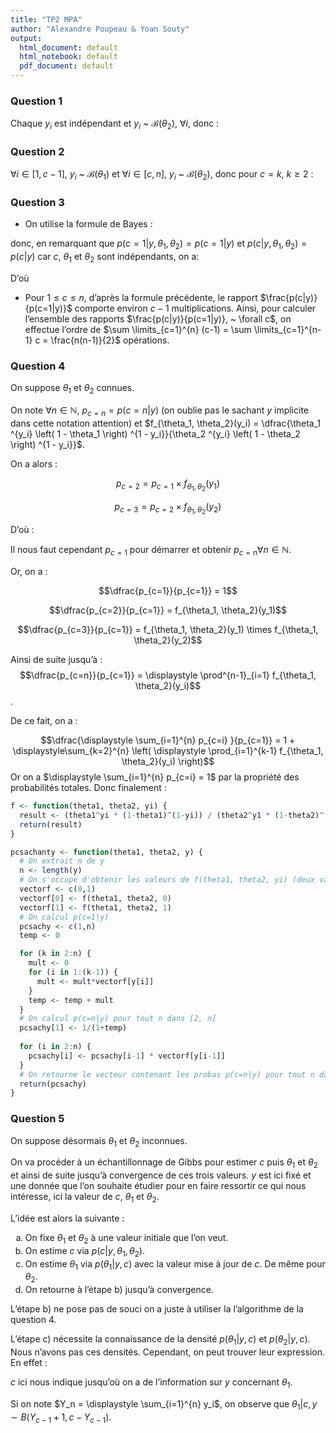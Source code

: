 ```yaml
---
title: "TP2 MPA"
author: "Alexandre Poupeau & Yoan Souty"
output:
  html_document: default
  html_notebook: default
  pdf_document: default
---
```


### Question 1
Chaque $y_i$ est indépendant et $y_i$ ~ $\mathcal{B} (\theta_2), ~ \forall i$, donc :
\begin{eqnarray*}
p \left( y | c=1, \theta_1, \theta_2 \right) & = & \prod \limits_{i=1}^{n} p(y_i |c = 1, \theta_1, \theta_2) \\
& =& \prod \limits _{i=1}^{n} \theta_2 ^{y_i} \left( 1 - \theta_2 \right) ^{1 - y_i} \\
&=& \theta_2^{\sum \limits_{i=1}^{n} y_i} (1-\theta_2)^{n - \sum \limits_{i=1}^{n} y_i}
\end{eqnarray*}



### Question 2
$\forall i \in [1, c-1], ~ y_i$ ~ $\mathcal{B} (\theta_1)$ et $\forall i \in [c, n], ~ y_i$ ~ $\mathcal{B} (\theta_2)$, donc pour $c=k, ~ k \geq 2$ :
\begin{eqnarray*}
p \left( y | c, \theta_1, \theta_2 \right) & = & \prod \limits_{i=1}^{c-1} p(y_i |c , \theta_1, \theta_2) \prod \limits _{i=c}^{n} p(y_i |c , \theta_1, \theta_2) \\
& =& \prod \limits_{i=1}^{c-1} \theta_1 ^{y_i} \left( 1 - \theta_1 \right) ^{1 - y_i} \prod \limits _{i=c}^{n} \theta_2 ^{y_i} \left( 1 - \theta_2 \right) ^{1 - y_i} \\
&=&  \theta_1^{\sum \limits_{i=1}^{c-1} y_i} (1-\theta_1)^{c-1 - \sum \limits_{i=1}^{c-1} y_i}  \theta_2^{\sum \limits_{i=c}^{n} y_i} (1-\theta_2)^{n-c+1 - \sum \limits_{i=c}^{n} y_i}
\end{eqnarray*}

### Question 3

* On utilise la formule de Bayes :

\begin{eqnarray*}
p(y | c= 1, \theta_1 , \theta_2) &=& \frac{p(c=1 | y, \theta_1, \theta_2) p(y, \theta_1, \theta_2)}{p(c=1, \theta_1, \theta_2)} \\
&\text{et}& \\
p(y | c, \theta_1 , \theta_2) &=& \frac{p(c | y, \theta_1, \theta_2) p(y, \theta_1, \theta_2)}{p(c,  \theta_1, \theta_2)}
\end{eqnarray*}
donc, en remarquant que $p(c=1 | y, \theta_1, \theta_2) = p(c=1 | y)$ et $p(c | y, \theta_1, \theta_2) = p(c | y)$ car $c$, $\theta_1$ et $\theta_2$ sont indépendants, on a:

\begin{eqnarray*}
\frac{p(y | c, \theta_1 , \theta_2)}{p(y | c=1, \theta_1 , \theta_2)} &=& \frac{p(c|y)p(y, \theta_1, \theta_2)}{p(c, \theta_1, \theta_2)} \times \frac{p(c=1, \theta_1, \theta_2)}{p(c=1|y)p(y, \theta_1, \theta_2)} \\
&=& \frac{p(c|y)}{\frac{1}{n}} \times \frac{\frac{1}{n}}{p(c=1|y)} = \frac{p(c|y)}{p(c=1|y)}.
\end{eqnarray*}

D'où 
\begin{eqnarray*}
\frac{p(c|y)}{p(c=1|y)} &=& \frac{\prod \limits_{i=1}^{c-1} \theta_1 ^{y_i} \left( 1 - \theta_1 \right) ^{1 - y_i} \prod \limits _{i=c}^{n} \theta_2 ^{y_i} \left( 1 - \theta_2 \right) ^{1 - y_i}}{\prod \limits _{i=1}^{n} \theta_2 ^{y_i} \left( 1 - \theta_2 \right) ^{1 - y_i}} = \prod \limits_{i=1}^{c-1} \frac{\theta_1 ^{y_i} \left( 1 - \theta_1 \right) ^{1 - y_i}}{\theta_2 ^{y_i} \left( 1 - \theta_2 \right) ^{1 - y_i}}
\end{eqnarray*}



* Pour $1 \leq c \leq n$, d'après la formule précédente, le rapport $\frac{p(c|y)}{p(c=1|y)}$ comporte environ $c-1$ multiplications. Ainsi, pour calculer l'ensemble des rapports $\frac{p(c|y)}{p(c=1|y)}, ~ \forall c$, on effectue l'ordre de $\sum \limits_{c=1}^{n} (c-1) = \sum \limits_{c=1}^{n-1} c = \frac{n(n-1)}{2}$ opérations.

### Question 4

On suppose $\theta_1$ et $\theta_2$ connues.

On note $\forall n \in \mathbb{N}$, $p_{c=n} = p(c=n|y)$ (on oublie pas le sachant $y$ implicite dans cette notation attention) et $f_{\theta_1, \theta_2}(y_i) = \dfrac{\theta_1 ^{y_i} \left( 1 - \theta_1 \right) ^{1 - y_i}}{\theta_2 ^{y_i} \left( 1 - \theta_2 \right) ^{1 - y_i}}$.

On a alors :

$$p_{c=2} = p_{c=1} \times f_{\theta_1, \theta_2}(y_1)$$

$$p_{c=3} = p_{c=2} \times f_{\theta_1, \theta_2}(y_2)$$

D'où :

\begin{equation}
p_{c=n+1} = p_{c=n} \times f_{\theta_1, \theta_2}(y_n)
\end{equation}

Il nous faut cependant $p_{c=1}$ pour démarrer et obtenir $p_{c=n} \forall n \in \mathbb{N}$.

Or, on a :

$$\dfrac{p_{c=1}}{p_{c=1}} = 1$$

$$\dfrac{p_{c=2}}{p_{c=1}} = f_{\theta_1, \theta_2}(y_1)$$

$$\dfrac{p_{c=3}}{p_{c=1}} = f_{\theta_1, \theta_2}(y_1) \times f_{\theta_1, \theta_2}(y_2)$$

Ainsi de suite jusqu'à : $$\dfrac{p_{c=n}}{p_{c=1}} = \displaystyle \prod^{n-1}_{i=1} f_{\theta_1, \theta_2}(y_i)$$.

De ce fait, on a :

$$\dfrac{\displaystyle \sum_{i=1}^{n} p_{c=i} }{p_{c=1}} = 1 + \displaystyle\sum_{k=2}^{n}  \left( \displaystyle \prod_{i=1}^{k-1} f_{\theta_1, \theta_2}(y_i)  \right)$$
Or on a $\displaystyle \sum_{i=1}^{n} p_{c=i} = 1$ par la propriété des probabilités totales. Donc finalement :


\begin{equation}
p_{c=1} = \dfrac{1}{1 + \displaystyle\sum_{k=2}^{n}  \left( \displaystyle \prod_{i=1}^{k-1} f_{\theta_1, \theta_2}(y_i)  \right)}
\end{equation}


```r

f <- function(theta1, theta2, yi) {
  result <- (theta1^yi * (1-theta1)^(1-yi)) / (theta2^y1 * (1-theta2)^(1-yi))
  return(result)
}

pcsachanty <- function(theta1, theta2, y) {
  # On extrait n de y
  n <- length(y)
  # On s'occupe d'obtenir les valeurs de f(theta1, theta2, yi) (deux valeurs différentes lorsque yi = 0 ou yi =1) pour optimiser les   calculs suivants
  vectorf <- c(0,1)
  vectorf[0] <- f(theta1, theta2, 0)
  vectorf[1] <- f(theta1, theta2, 1)
  # On calcul p(c=1|y)
  pcsachy <- c(1,n)
  temp <- 0

  for (k in 2:n) {
    mult <- 0
    for (i in 1:(k-1)) {
      mult <- mult*vectorf[y[i]]
    }
    temp <- temp + mult
  }
  # On calcul p(c=n|y) pour tout n dans [2, n]
  pcsachy[1] <- 1/(1+temp)
  
  for (i in 2:n) {
    pcsachy[i] <- pcsachy[i-1] * vectorf[y[i-1]]
  }
  # On retourne le vecteur contenant les probas p(c=n|y) pour tout n dans [1, n]
  return(pcsachy)
}

```

### Question 5

On suppose désormais $\theta_1$ et $\theta_2$ inconnues.

On va procéder à un échantillonnage de Gibbs pour estimer $c$ puis $\theta_1$ et $\theta_2$ et ainsi de suite jusqu'à convergence de ces trois valeurs. $y$ est ici fixé et une donnée que l'on souhaite étudier pour en faire ressortir ce qui nous intéresse, ici la valeur de $c$, $\theta_1$ et $\theta_2$.

L'idée est alors la suivante : 

a) On fixe $\theta_1$ et $\theta_2$ à une valeur initiale que l'on veut.
b) On estime $c$ via $p(c|y, \theta_1, \theta_2)$.
c) On estime $\theta_1$ via $p(\theta_1|y,c)$ avec la valeur mise à jour de $c$. De même pour $\theta_2$.
d) On retourne à l'étape b) jusqu'à convergence.

L'étape b) ne pose pas de souci on a juste à utiliser la l'algorithme de la question 4.

L'étape c) nécessite la connaissance de la densité $p(\theta_1|y,c)$ et $p(\theta_2|y,c)$. Nous n'avons pas ces densités.
Cependant, on peut trouver leur expression. En effet :

$c$ ici nous indique jusqu'où on a de l'information sur $y$ concernant $\theta_1$.

\begin{eqnarray*}
p(\theta_1|c, y) & = & p(\theta_1|c, y_1, y_2, \ldots, y_n) \\
& = & p(\theta_1|c, y_1, y_2, \ldots, y_{c-1}) \text{  $c$ nous indique jusqu'où on a de l'information concernant $\theta_1$ sur $y$}\\
& \propto & p(y_1| \theta_1) \times p(\theta_1|c, y_2, \ldots, y_{c-1}) \\
& \propto & p(y_1| \theta_1) \times p(y_2| \theta_1) \times p(\theta_1|c, y_3, \ldots, y_{c-1}) \\
& \propto & \displaystyle \prod_{i=1}^{c-1} p(y_i| \theta_1) \times p(\theta_1) \\
& \propto & \displaystyle \prod_{i=1}^{c-1} p(y_i| \theta_1) \times \mathbb{1}_{[0,1]}(\theta_1) \text{  Loi à priori de $\theta_1$ uniforme} \\
& \propto & \displaystyle \prod_{i=1}^{c-1} (\theta_1)^{y_i} (1-\theta_1)^{(1-y_i)} \\
& \propto & \theta_1^{\sum_{i=1}^{c-1} y_i} (1-\theta_1)^{c-1-\sum_{i=1}^{c-1} y_i}
\end{eqnarray*}


Si on note $Y_n = \displaystyle \sum_{i=1}^{n} y_i$, on observe que $\theta_1|c, y \sim  B(Y_{c-1}+1, c-Y_{c-1})$. 

